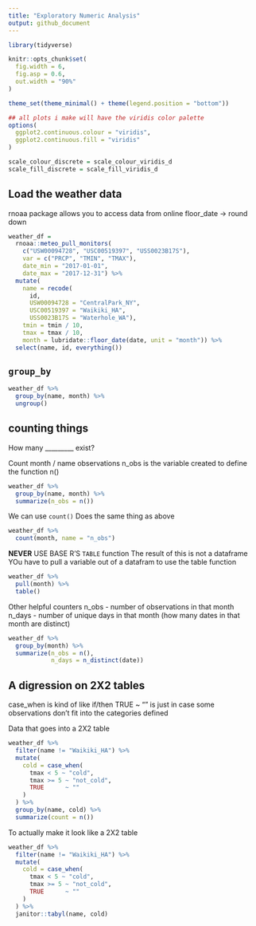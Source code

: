 ```yaml
---
title: "Exploratory Numeric Analysis"
output: github_document
---
```

```r
library(tidyverse)

knitr::opts_chunk$set(
  fig.width = 6,
  fig.asp = 0.6,
  out.width = "90%"
)

theme_set(theme_minimal() + theme(legend.position = "bottom"))

## all plots i make will have the viridis color palette
options(
  ggplot2.continuous.colour = "viridis",
  ggplot2.continuous.fill = "viridis"
)

scale_colour_discrete = scale_colour_viridis_d
scale_fill_discrete = scale_fill_viridis_d

```


## Load the weather data

rnoaa package allows you to access data from online
floor_date -> round down
```r
weather_df = 
  rnoaa::meteo_pull_monitors(
    c("USW00094728", "USC00519397", "USS0023B17S"),
    var = c("PRCP", "TMIN", "TMAX"), 
    date_min = "2017-01-01",
    date_max = "2017-12-31") %>%
  mutate(
    name = recode(
      id, 
      USW00094728 = "CentralPark_NY", 
      USC00519397 = "Waikiki_HA",
      USS0023B17S = "Waterhole_WA"),
    tmin = tmin / 10,
    tmax = tmax / 10,
    month = lubridate::floor_date(date, unit = "month")) %>%
  select(name, id, everything())
```

## `group_by`

```r
weather_df %>% 
  group_by(name, month) %>% 
  ungroup()
```

## counting things
How many _________ exist?

Count month / name observations
n_obs is the variable created to define the function n()
```r
weather_df %>% 
  group_by(name, month) %>% 
  summarize(n_obs = n())
```

We can use `count()`
Does the same thing as above
```r
weather_df %>% 
  count(month, name = "n_obs")
```

 **NEVER** USE BASE R'S `TABLE` function
The result of this is not a dataframe
YOu have to pull a variable out of a datafram to use the table function
```r
weather_df %>% 
  pull(month) %>% 
  table()
```
 
Other helpful counters
n_obs - number of observations in that month
n_days - number of unique days in that month (how many dates in that month are distinct)
```r
weather_df %>% 
  group_by(month) %>% 
  summarize(n_obs = n(),
            n_days = n_distinct(date))
```

## A digression on 2X2 tables 
case_when is kind of like if/then
TRUE ~ "" is just in case some observations don't fit into the categories defined

Data that goes into a 2X2 table
```r
weather_df %>% 
  filter(name != "Waikiki_HA") %>% 
  mutate(
    cold = case_when(
      tmax < 5 ~ "cold",
      tmax >= 5 ~ "not_cold",
      TRUE      ~ ""
    )
  ) %>% 
  group_by(name, cold) %>% 
  summarize(count = n())
```

To actually make it look like a 2X2 table
```r

weather_df %>% 
  filter(name != "Waikiki_HA") %>% 
  mutate(
    cold = case_when(
      tmax < 5 ~ "cold",
      tmax >= 5 ~ "not_cold",
      TRUE      ~ ""
    )
  ) %>% 
  janitor::tabyl(name, cold)
```

